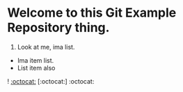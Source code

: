# Welcome to this Git Example Repository thing.  

1. Look at me, ima list.  
* Ima item list.  
* List item also  
  
! [:octocat:](img.jpg)
[:octocat:]
:octocat:



